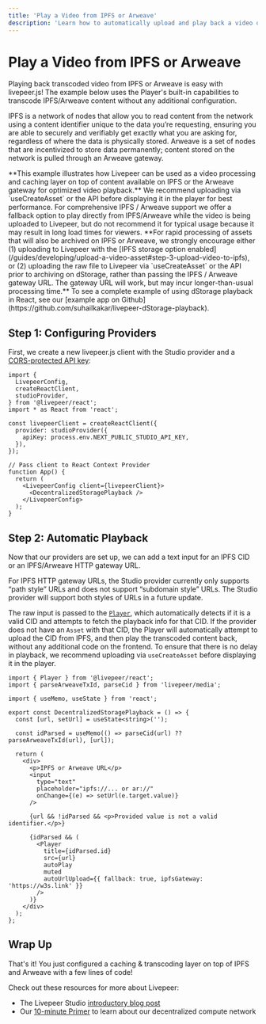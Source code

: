 ```yaml
---
title: 'Play a Video from IPFS or Arweave'
description: 'Learn how to automatically upload and play back a video on IPFS and Arweave with livepeer.js'
---
```



# Play a Video from IPFS or Arweave

Playing back transcoded video from IPFS or Arweave is easy with livepeer.js! The example below uses the Player's built-in capabilities to transcode IPFS/Arweave content without any additional configuration.

IPFS is a network of nodes that allow you to read content from the network using a content identifier unique to the data you’re requesting, ensuring you are able to securely and verifiably get exactly what you are asking for, regardless of where the data is physically stored. Arweave is a set of nodes that are incentivized to store data permanently; content stored on the network is pulled through an Arweave gateway.

<Callout type="warning" emoji="⚠️">
  **This example illustrates how Livepeer can be used as a video processing and
  caching layer on top of content available on IPFS or the Arweave gateway for
  optimized video playback.** We recommend uploading via `useCreateAsset` or the API before displaying it in
  the player for best performance. For comprehensive IPFS / Arweave support we offer a fallback option to play directly from
  IPFS/Arweave while the video is being uploaded to Livepeer, but do not recommend it for typical usage because it may result in long load times for viewers.
</Callout>

<Callout type="warning" emoji="ℹ">
    **For rapid processing of assets that will also be archived on IPFS or Arweave, we strongly encourage either (1) uploading to Livepeer with the [IPFS storage option enabled](/guides/developing/upload-a-video-asset#step-3-upload-video-to-ipfs), or (2) uploading the raw file to Livepeer via `useCreateAsset` or the API prior to archiving on dStorage, rather than passing the IPFS / Arweave gateway URL. The gateway URL will work, but may incur longer-than-usual processing time.**
</Callout>

<DecentralizedStoragePlayback />

<Callout>
  To see a complete example of using dStorage playback in React, see our
  [example app on
  Github](https://github.com/suhailkakar/livepeer-dStorage-playback).
</Callout>

## Step 1: Configuring Providers

First, we create a new livepeer.js client with the Studio provider and a [CORS-protected API key](/reference/livepeer-js/providers/studio#apikey):

```tsx filename="App.tsx"
import {
  LivepeerConfig,
  createReactClient,
  studioProvider,
} from '@livepeer/react';
import * as React from 'react';

const livepeerClient = createReactClient({
  provider: studioProvider({
    apiKey: process.env.NEXT_PUBLIC_STUDIO_API_KEY,
  }),
});

// Pass client to React Context Provider
function App() {
  return (
    <LivepeerConfig client={livepeerClient}>
      <DecentralizedStoragePlayback />
    </LivepeerConfig>
  );
}
```

## Step 2: Automatic Playback

Now that our providers are set up, we can add a text input for an IPFS CID or an IPFS/Arweave HTTP gateway URL.

<Callout>For IPFS HTTP gateway URLs, the Studio provider currently only supports “path style” URLs and does not support “subdomain style” URLs. The Studio provider will support both styles of URLs in a future update.</Callout>

The raw input is passed to the [`Player`](/reference/livepeer-js/Player), which automatically detects if it is a valid CID and attempts
to fetch the playback info for that CID. If the provider does not have an `Asset` with that CID, the Player will automatically attempt
to upload the CID from IPFS, and then play the transcoded content back, without any additional code on the frontend. To ensure that there is no delay in playback, we recommend uploading via `useCreateAsset` before displaying it in the player.

```tsx filename="DecentralizedStoragePlayback.tsx"
import { Player } from '@livepeer/react';
import { parseArweaveTxId, parseCid } from 'livepeer/media';

import { useMemo, useState } from 'react';

export const DecentralizedStoragePlayback = () => {
  const [url, setUrl] = useState<string>('');

  const idParsed = useMemo(() => parseCid(url) ?? parseArweaveTxId(url), [url]);

  return (
    <div>
      <p>IPFS or Arweave URL</p>
      <input
        type="text"
        placeholder="ipfs://... or ar://"
        onChange={(e) => setUrl(e.target.value)}
      />

      {url && !idParsed && <p>Provided value is not a valid identifier.</p>}

      {idParsed && (
        <Player
          title={idParsed.id}
          src={url}
          autoPlay
          muted
          autoUrlUpload={{ fallback: true, ipfsGateway: 'https://w3s.link' }}
        />
      )}
    </div>
  );
};
```

## Wrap Up

That's it! You just configured a caching & transcoding layer on top of IPFS and Arweave with a few lines of code!

Check out these resources for more about Livepeer:

- The Livepeer Studio [introductory blog post](https://livepeer.studio/blog/welcome-livepeer-studio)
- Our [10-minute Primer](https://livepeer.org/primer) to learn about our decentralized compute network
